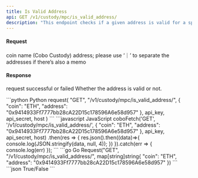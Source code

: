 ```yaml
---
title: Is Valid Address
api: GET /v1/custody/mpc/is_valid_address/ 
description: "This endpoint checks if a given address is valid for a specified coin. It also supports memos for certain coins. The response is a boolean indicating whether the address is valid or not."
---
```


#### Request
<ParamField query="coin" type="String" required>coin name (Cobo Custody)</ParamField>
<ParamField query="address" type="String" required>address; please use ‘｜’ to separate the addresses if there’s also a memo</ParamField>

#### Response
<ResponseField name="success" type="bool">request successful or failed</ResponseField>
<ResponseField name="result" type="bool">Whether the address is valid or not.</ResponseField>

<RequestExample>
```python Python
request(
    "GET",
    "/v1/custody/mpc/is_valid_address/",
    {
        "coin": "ETH",
        "address": "0x9414933Ff7777bb28cA22D15c178596A6e58d957"
    },
    api_key, api_secret, host
)
```
```javascript JavaScript
coboFetch('GET', '/v1/custody/mpc/is_valid_address/', {
    "coin": "ETH",
    "address": "0x9414933Ff7777bb28cA22D15c178596A6e58d957"
}, api_key, api_secret, host)
    .then(res => {
        res.json().then((data)=>{
            console.log(JSON.stringify(data, null, 4));
        })
    }).catch(err => {
        console.log(err)
    });
```
```go Go
Request("GET", "/v1/custody/mpc/is_valid_address/", map[string]string{
    "coin": "ETH",
    "address": "0x9414933Ff7777bb28cA22D15c178596A6e58d957"
})
```
</RequestExample>

<ResponseExample>
```json
True/False
```
</ResponseExample>
